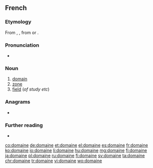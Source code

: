==French==

===Etymology===
From {{inh|fr|fro|domaine}}, {{m|fro|demaine}}, from {{der|fr|la|dominium}} or {{m|la|dominicus}}.

===Pronunciation===
* {{audio|Fr-domaine.ogg|Audio|lang=fr}}

===Noun===
{{fr-noun|m}}

# [[domain]]
# [[zone]]
# [[field]] (''of study etc'')

===Anagrams===
* {{l|fr|émondai}}

===Further reading===
* {{R:TLFi}}

[[co:domaine]]
[[de:domaine]]
[[et:domaine]]
[[el:domaine]]
[[es:domaine]]
[[fr:domaine]]
[[ko:domaine]]
[[io:domaine]]
[[li:domaine]]
[[hu:domaine]]
[[mg:domaine]]
[[fj:domaine]]
[[ja:domaine]]
[[pl:domaine]]
[[ru:domaine]]
[[fi:domaine]]
[[sv:domaine]]
[[ta:domaine]]
[[chr:domaine]]
[[tr:domaine]]
[[vi:domaine]]
[[wo:domaine]]